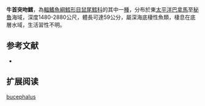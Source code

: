 {{Speciesbox
| name = 牛首突吻鱈
| status = NE
| status_system = iucn3.1
| trend = unknow
| genus = Coryphaenoides
| species = bucephalus
| authority = [[Garman|Garman]], 1899
| synonyms = *''Macrurus bucephalus'',	Garman, 1899
}}
'''牛首突吻鱈'''，為[[輻鰭魚綱|輻鰭魚綱]][[鱈形目|鱈形目]][[鼠尾鱈科|鼠尾鱈科]]的其中一[[種|種]]，分布於東[[太平洋|太平洋]][[巴拿馬|巴拿馬]]至[[秘魯|秘魯]]海域，深度1480-2880公尺，體長可達59公分，屬深海底棲性魚類，棲息在底層水域，生活習性不明。

==参考文献==
*{{FishBase_species|genus=Coryphaenoides|species=bucephalus|year=2015|month=12}}

== 扩展阅读 ==
{{refbegin}}
{{wikispecies-inline|Coryphaenoides bucephalus|牛首突吻鱈}}
{{refend}}
{{Taxonbar|from=Q2374385}}

[[Category:突吻鱈屬|bucephalus]]


{{鱈形目小作品}}